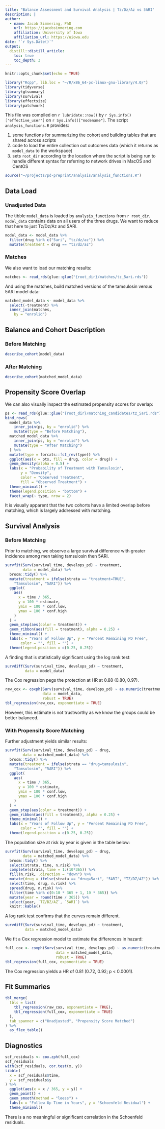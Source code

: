 ```yaml
---
title: "Balance Assessment and Survival Analysis | Tz/Dz/Az vs 5ARI"
description: |
author:
  - name: Jacob Simmering, PhD 
    url: https://jacobsimmering.com
    affiliation: University of Iowa
    affiliation_url: https://uiowa.edu
date: "`r Sys.Date()`"
output: 
  distill::distill_article:
    toc: true
    toc_depth: 3
---
```


```r
knitr::opts_chunk$set(echo = TRUE)
```

```r
library("Rcpp", lib.loc = "~/R/x86_64-pc-linux-gnu-library/4.0/")
library(tidyverse)
library(gtsummary)
library(survival)
library(effectsize)
library(patchwork)
```

This file was compiled on `r lubridate::now()` by 
``r Sys.info()["effective_user"]`` on `r Sys.info()["nodename"]`. 
The script `analysis_functions.R` provides:

1. some functions for summarizing the cohort and building tables that are
   shared across scripts
2. code to load the entire collection out outcomes data (which it returns
   as `model_data` to the workspace)
3. sets `root_dir` according to the location where the script is being run to
   handle different syntax for referring to network drives in MacOS and CentOS

```r
source("~/projects/pd-preprint/analysis/analysis_functions.R")
```

## Data Load
### Unadjusted Data
The tibble `model_data` is loaded by `analysis_functions` from `r root_dir`.
`model_data` contains data on all users of the three drugs. We want to reduce
that here to just Tz/Dz/Az and 5ARI. 

```r
model_data <- model_data %>%
  filter(drug %in% c("5ari", "tz/dz/az")) %>%
  mutate(treatment = drug == "tz/dz/az")
```

### Matches
We also want to load our matching results:

```r
matches <- read_rds(glue::glue("{root_dir}/matches/tz_5ari.rds"))
```

And using the matches, build matched versions of the tamsulosin versus 5ARI
model data:

```r
matched_model_data <- model_data %>%
  select(-treatment) %>%
  inner_join(matches,
    by = "enrolid")
```

## Balance and Cohort Description
### Before Matching

```r
describe_cohort(model_data)
```

### After Matching

```r
describe_cohort(matched_model_data)
```

## Propensity Score Overlap
We can also visually inspect the estimated propensity scores for overlap:

```r
ps <- read_rds(glue::glue("{root_dir}/matching_candidates/tz_5ari.rds"))
bind_rows(
  model_data %>%
    inner_join(ps, by = "enrolid") %>%
    mutate(type = "Before Matching"),
  matched_model_data %>%
    inner_join(ps, by = "enrolid") %>%
    mutate(type = "After Matching")
  ) %>%
  mutate(type = forcats::fct_rev(type)) %>%
  ggplot(aes(x = ptx, fill = drug, color = drug)) +
  geom_density(alpha = 0.5) + 
  labs(x = "Probability of Treatment with Tamsulosin", 
       y = "Density",
       color = "Observed Treatment",
       fill = "Observed Treatment") +
  theme_minimal() +
  theme(legend.position = "bottom") + 
  facet_wrap(~ type, nrow = 2)
```

It is visually apparent that the two cohorts have a limited overlap before
matching, which is largely addressed with matching. 

## Survival Analysis
### Before Matching
Prior to matching, we observe a large survival difference with greater incidence
among men taking tamsulosin then 5ARI.

```r
survfit(Surv(survival_time, develops_pd) ~ treatment, 
        data = model_data) %>%
  broom::tidy() %>%
  mutate(treatment = ifelse(strata == "treatment=TRUE", 
    "Tamsulosin", "5ARI")) %>%
  ggplot(
    aes(
      x = time / 365, 
      y = 100 * estimate,
      ymin = 100 * conf.low,
      ymax = 100 * conf.high
    )
  ) +
  geom_step(aes(color = treatment)) + 
  geom_ribbon(aes(fill = treatment), alpha = 0.25) +
  theme_minimal() + 
  labs(x = "Years of Follow Up", y = "Percent Remaining PD Free",
       color = "", fill = "") + 
  theme(legend.position = c(0.25, 0.25))
```

A finding that is statistically significant using the log rank test:

```r
survdiff(Surv(survival_time, develops_pd) ~ treatment, 
         data = model_data)
```

The Cox regression pegs the protection at HR at 0.88 (0.80, 0.97).

```r
raw_cox <- coxph(Surv(survival_time, develops_pd) ~ as.numeric(treatment), 
                 data = model_data,
                 robust = TRUE)
tbl_regression(raw_cox, exponentiate = TRUE)
```

However, this estimate is not trustworthy as we know the groups could be 
better balanced.

### With Propensity Score Matching
Further adjustment yields similar results:

```r
survfit(Surv(survival_time, develops_pd) ~ drug, 
        data = matched_model_data) %>%
  broom::tidy() %>%
  mutate(treatment = ifelse(strata == "drug=tamsulosin", 
    "Tamsulosin", "5ARI")) %>%
  ggplot(
    aes(
      x = time / 365, 
      y = 100 * estimate,
      ymin = 100 * conf.low,
      ymax = 100 * conf.high
    )
  ) +
  geom_step(aes(color = treatment)) + 
  geom_ribbon(aes(fill = treatment), alpha = 0.25) +
  theme_minimal() + 
  labs(x = "Years of Follow Up", y = "Percent Remaining PD Free",
       color = "", fill = "") + 
  theme(legend.position = c(0.25, 0.25))
```

The population size at risk by year is given in the table below:

```r
survfit(Surv(survival_time, develops_pd) ~ drug, 
        data = matched_model_data) %>%
  broom::tidy() %>%
  select(strata, time, n.risk) %>%
  complete(strata, time = 1:(10*365)) %>%
  fill(n.risk, .direction = "down") %>%
  mutate(drug = ifelse(strata == "drug=5ari", "5ARI", "TZ/DZ/AZ")) %>%
  select(time, drug, n.risk) %>%
  spread(drug, n.risk) %>%
  filter(time %in% c(0:10 * 365 + 1, 10 * 365)) %>%
  mutate(year = round(time / 365)) %>%
  select(year, `TZ/DZ/AZ`, `5ARI`) %>%
  knitr::kable()
```

A log rank test confirms that the curves remain different.

```r
survdiff(Surv(survival_time, develops_pd) ~ treatment, 
         data = matched_model_data)
```

We fit a Cox regression model to estimate the differences in hazard:

```r
full_cox <- coxph(Surv(survival_time, develops_pd) ~ as.numeric(treatment), 
                       data = matched_model_data,
                       robust = TRUE)
tbl_regression(full_cox, exponentiate = TRUE)
```

The Cox regression yields a HR of 0.81 (0.72, 0.92; p < 0.0001). 

## Fit Summaries
```r
tbl_merge(
  tbls = list(
    tbl_regression(raw_cox, exponentiate = TRUE),
    tbl_regression(full_cox, exponentiate = TRUE)
  ),
  tab_spanner = c("Unadjusted", "Propensity Score Matched")
) %>% 
  as_flex_table()
```

## Diagnostics
```r
scf_residuals <- cox.zph(full_cox)
scf_residuals
with(scf_residuals, cor.test(x, y))
tibble(
  x = scf_residuals$time,
  y = scf_residuals$y
) %>%
  ggplot(aes(x = x / 365, y = y)) + 
  geom_point() + 
  geom_smooth(method = "loess") + 
  labs(x = "Follow Up Time in Years", y = "Schoenfeld Residual") + 
  theme_minimal()
```

There is a no meaningful or significant correlation in the Schoenfeld residuals. 
